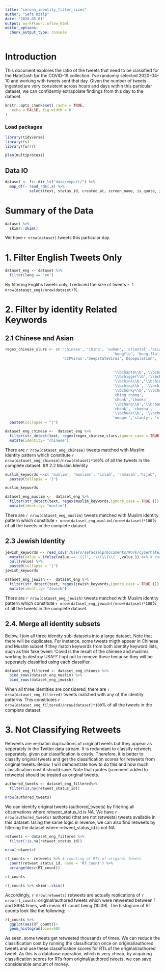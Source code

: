 ```yaml
---
title: "corona_identity_filter_sizes"
author: "Sefa Ozalp"
date: "2020-05-01"
output: workflowr::wflow_html
editor_options:
  chunk_output_type: console
---
```


# Introduction

This document explores the ratio of the tweets that need to be classified for the HateDash fpr the COVID-19 collection. I've randomly selected 2020-04-10 and working with tweets sent that day. Given the number of tweets ingested are very consistent across hours and days within this particular dataset, we can confidently extrapolate findings from this day to the dataset.

```r
knitr::opts_chunk$set( cache = TRUE,
   echo = FALSE, fig.width = 6
)
```


### Load packages
```r
library(tidyverse)
library(fs)
library(furrr)

plan(multiprocess)
```

## Data IO
```r
dataset <- fs::dir_ls("data/export/") %>% 
  map_df(~ read_rds(.x) %>% 
           select(text, status_id, created_at, screen_name, is_quote, is_retweet, lang, retweet_text,retweet_status_id))
```


# Summary of the Data 

```r
dataset %>% 
  skimr::skim()
```
We have `r nrow(dataset)` tweets this particular day. 

# 1. Filter English Tweets Only
```r
dataset_eng <- dataset %>% 
  filter(lang == "en")
```
By filtering Englihs tweets only, I reduced the size of tweets `r 1-nrow(dataset_eng)/nrow(dataset)`%.

# 2. Filter by identity Related Keywords

## 2.1 Chinese and Asian
```r
regex_chinese_slurs <- c( 'chinese', 'china', 'wuhan', 'oriental','asian',
                                                 'kungflu', 'kung-flu', 'kung flu',
                          'CCPVirus','DeepstateVirus','Depopulation',
                          
                          
                                                 '\\bchapta\\b','\\bchaptas\\b',
                                                 '\\bchigger\\b','\\bchiggers\\b',
                                                 '\\bchink\\b','\\bchinks\\b', 
                                                 '\\bching\\b', '\\bchings\\b',
                                                 '\\bchonky\\b','\\bchork\\b', 
                                                 'ching chong', 
                                                 'chonk','chonks',
                                                 '\\bchang\\b','\\bchangs\\b',
                                                 'chank', 'cheena', 
                                                 '\\bchunk\\b', '\\bchunks\\b',
                                                 'nooger','slanty', 'slit eyes', 'slity eyes', 'yellow skin', 'squint', '\\bgook\\b', '\\bgooks\\b', '\\bnip\\b', '\\bnips\\b', 'chinki', '\\bginks\\b','\\bgink\\b',  'panface', 'pan face','lingling', 'chinazi', '\\bjap\\b','\\bjaps\\b', 'pancake', 'rice eater', 'curry muncher', 'egg head', 'egg-head', 'ironing board', 'coin slot', 'socket face', 'rice ball', 'rice-ball', '\\boreo\\b', 'pumphkin head', 'pumpkin-head', 'burnt rice',  'pan head', 'pan-head', 'bugland', 'chankoro' , 'insectoid' ,'bugmen', 'chingchong', 'chinkistan', 'chinkland', 'chiniggers', 'chinigger') %>% 
  paste0(collapse = "|")

```

```r
dataset_eng_chinese <-  dataset_eng %>% 
  filter(str_detect(text, regex(regex_chinese_slurs,ignore_case = TRUE )) )%>% 
  mutate(identity= "chinese")


```

There are `r nrow(dataset_eng_chinese)` tweets matched with Muslim identity pattern which constitute `r nrow(dataset_eng_chinese)/nrow(dataset)*100`% of all the tweets in the complete dataset. 
## 2.2 Muslim Identity
```r
muslim_keywords <-c( 'muslim', 'muslims', 'islam', 'ramadan','hijab', 'paki', '\\barab\\b', '\\boarabs\\b', 'muzzie', 'burqa', 'burka' ,'Bengali', 'haji', 'hajis', 'hajji', 'sand nigger', 'sand niglet', 'seminigger', 'turk', 'camel fucker', 'derka derka', 'durka durka', 'geitenneuker', 'gerudos', 'jihadi', 'jihadis', 'jihadist', 'jihadists', 'kaffir', 'kaffirs', 'kafir', 'musla', 'muslamic', 'muslimal', 'mussie', 'mussies', 'mussy', 'muzzie', 'muzzies', 'muzzpig', 'muzzpigs', 'muzzrat', 'muzzrats', 'muzzy', 'pisslam', 'sand monkey', 'sand monkeys') %>% 
  paste0(collapse = "|")

muslim_keywords
```

```r
dataset_eng_muslim <-  dataset_eng %>% 
  filter(str_detect(text, regex(muslim_keywords,ignore_case = TRUE ))) %>% 
  mutate(identity= "muslim")

```


There are `r nrow(dataset_eng_muslim)` tweets matched with Muslim identity pattern which constitute `r nrow(dataset_eng_muslim)/nrow(dataset)*100`% of all the tweets in the complete dataset. 

## 2.3 Jewish Identity
```r
jewish_keywords <- read_csv('/Users/sefaozalp/Documents/Work/cyberhate/gofore_dashboard/jewish_identity/jewish_identity_keywords.csv') %>% 
  mutate(value = ifelse(value == '(((', '\\(\\(\\(' ,value )) %>% # escaping (((
  pull(value) %>% 
  paste0(collapse = "|")
jewish_keywords
```

```r
dataset_eng_jewish <-  dataset_eng %>% 
  filter(str_detect(text, regex(jewish_keywords,ignore_case = TRUE ))) %>% 
  mutate(identity= "Jewish")

```


There are `r nrow(dataset_eng_jewish)` tweets matched with Muslim identity pattern which constitute `r nrow(dataset_eng_jewish)/nrow(dataset)*100`% of all the tweets in the complete dataset. 


## 2.4. Merge all identity subsets

Below, I join all three identity sub-datasets into a large dataset. Note that there will be duplicates. For instance, some tweets migth appear in Chinese and Muslim subset if they match keywords from both identity keyword lists, such as this fake tweet: 'Covid is the result of the chinese and muslims working to destroy USA!!!' I opt not to remove these because they will be seperately classified using each classifier. 


```r
dataset_eng_filtered <- dataset_eng_chinese %>% 
  bind_rows(dataset_eng_muslim) %>% 
  bind_rows(dataset_eng_jewish)
```
When all three identities are considered, there are `r nrow(dataset_eng_filtered)` tweets matched with any of the identity patterns. This constitutes `r nrow(dataset_eng_filtered)/nrow(dataset)*100`% of all the tweets in the complete dataset. 



# 3. Not Classifying Retweets

Retweets are verbatim duplications of original tweets but they appear as seperately in the Twitter data stream. It is redundant to classify retweets seperately, given our classification is costly. Therefore, it is better to classify original tweets and get the classification scores for retweets from original tweets. Below, I will demonstrate how to do this and how much classification cost it should save. Note that quotes (comment added to retweets) should be treated as original tweets.

```r
authored_tweets <- dataset_eng_filtered%>% 
  filter(is.na(retweet_status_id))

nrow(authored_tweets)
```
We can identify original tweets (authored_tweets) by filtering all observations where retweet_status_id is NA. We have `r nrow(authored_tweets)` authored (that are not retweets) tweets available in this dataset. Using the same logic in reverse, we can also find retweets by filtering the dataset where retweet_status_id is not NA. 

```r
retweets <- dataset_eng_filtered %>% 
  filter(!is.na(retweet_status_id))

nrow(retweets)
```



```r
rt_counts <- retweets %>% # counting of RTs of original tweets
  count(retweet_status_id, name = 'RT_count') %>% 
  arrange(desc(RT_count))

rt_counts

rt_counts %>% skimr::skim()
```

Accordingly, `r nrow(retweets)` retweets are actually replications of `r nrow(rt_counts)`original/authored tweets which were retweeted between 1 and 8994 times, with mean RT count being (10.39). The histogram of RT counts look like the following:

```r
rt_counts %>% 
  ggplot(aes(RT_count))+
  geom_histogram(bins=50)
```

As seen, some tweets get retweeted thousands of times. We can reduce the classification cost by running the classification once on original/authored tweets and use these classification scores for RTs of the original/authored tweet. As this is a database operation, which is very cheap, by acquiring classification scores for RTs from original/authored tweets, we can save considerable amount of money.
